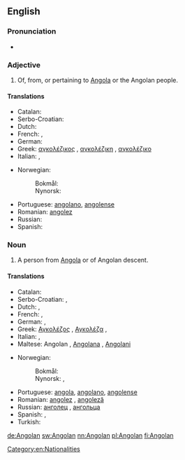 ==English==
{{rfc-auto}}

===Pronunciation===
* {{IPA|/æŋˈgoʊlən/|lang=en}}

===Adjective===
{{en-adj|-}}

# Of, from, or pertaining to [[Angola]] or the Angolan people.

====Translations====
{{trans-top|of, from or pertaining to Angola or its people}}
* Catalan: {{t-|ca|angolès}}
* Serbo-Croatian: {{t|sh|angolski|alt=àngolskī}}
* Dutch: {{t+|nl|Angolees}}
* French: {{t+|fr|angolais|m}}, {{t+|fr|angolaise|f}}
* German: {{t+|de|angolanisch}}
* Greek: [[αγκολέζικος]] {{m}}, [[αγκολέζικη]] {{f}},  [[αγκολέζικο]] {{n}}
* Italian: {{t+|it|angolano|m}}, {{t-|it|angolana|f}}
{{trans-mid}}
* Norwegian:
*: Bokmål: {{t-|nb|angolansk}}
*: Nynorsk: {{t+|nn|angolansk}}
* Portuguese: [[angolano]], [[angolense]]
* Romanian: [[angolez]]
* Russian: {{t+|ru|ангольский}}
* Spanish: {{t+|es|angoleño}}
{{trans-bottom}}

===Noun===
{{en-noun}}

# A person from [[Angola]] or of Angolan descent.

====Translations====
{{trans-top|person from Angola or of Angolan descent}}
* Catalan: {{t-|ca|angolès|m}}
* Serbo-Croatian: {{t|sh|Angolac|m|alt=Angólac}}, {{t|sh|Angolka|f|alt=Àngōlka}}
* Dutch: {{t+|nl|Angolees|m}}, {{t+|nl|Angolese|f}}
* French: {{t+|fr|Angolais|m}}, {{t-|fr|Angolaise|f}}
* German: {{t+|de|Angolaner|m}}, {{t+|de|Angolanerin|f}}
* Greek: [[Αγκολέζος]] {{m}}, [[Αγκολέζα]] {{f}},
* Italian: {{t+|it|angolano|m}}, {{t-|it|angolana|f}}
* Maltese: Angolan {{m}}, [[Angolana]] {{f}}, [[Angolani]] {{pl}}
{{trans-mid}}
* Norwegian:
*: Bokmål: {{t+|nb|angolaner|m}}
*: Nynorsk: {{t+|nn|angolan|m}}, {{t+|nn|angolanar|m}}
* Portuguese: [[angola]], [[angolano]], [[angolense]]
* Romanian: [[angolez]] {{m}}, [[angoleză]] {{f}}
* Russian: [[анголец]] {{m}}, [[ангольца]] {{f}}
* Spanish: {{t+|es|angoleño|m}}, {{t-|es|angoleña|f}}
* Turkish: {{t+|tr|Angolalı}}
{{trans-bottom}}

[[Category:en:Nationalities]]

[[de:Angolan]]
[[sw:Angolan]]
[[nn:Angolan]]
[[pl:Angolan]]
[[fi:Angolan]]